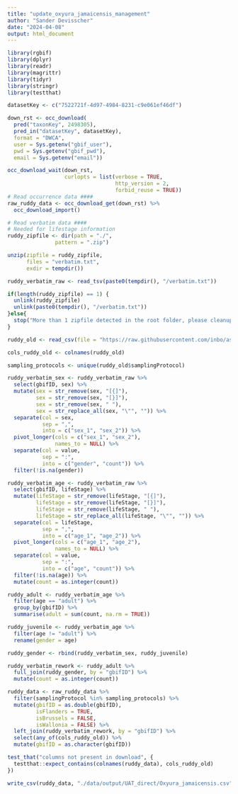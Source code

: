 ```yaml
---
title: "update_oxyura_jamaicensis_management"
author: "Sander Devisscher"
date: "2024-04-08"
output: html_document
---
```


```r
library(rgbif)
library(dplyr)
library(readr)
library(magrittr)
library(tidyr)
library(stringr)
library(testthat)
```

```r
datasetKey <- c("7522721f-4d97-4984-8231-c9e061ef46df")

down_rst <- occ_download(
  pred("taxonKey", 2498305),
  pred_in("datasetKey", datasetKey),
  format = "DWCA",
  user = Sys.getenv("gbif_user"), 
  pwd = Sys.getenv("gbif_pwd"), 
  email = Sys.getenv("email"))

occ_download_wait(down_rst,
                  curlopts = list(verbose = TRUE,
                                  http_version = 2,
                                  forbid_reuse = TRUE))
# Read occurrence data ####
raw_ruddy_data <- occ_download_get(down_rst) %>%
  occ_download_import()

# Read verbatim data ####
# Needed for lifestage information 
ruddy_zipfile <- dir(path = "./",
               pattern = ".zip")

unzip(zipfile = ruddy_zipfile,
      files = "verbatim.txt",
      exdir = tempdir())

ruddy_verbatim_raw <- read_tsv(paste0(tempdir(), "/verbatim.txt"))
```

```r
if(length(ruddy_zipfile) == 1) {
  unlink(ruddy_zipfile)
  unlink(paste0(tempdir(), "/verbatim.txt"))
}else{
  stop("More than 1 zipfile detected in the root folder, please cleanup!!")
}
```

```r
ruddy_old <- read_csv(file = "https://raw.githubusercontent.com/inbo/aspbo/uat/data/output/UAT_direct/Oxyura_jamaicensis.csv")

cols_ruddy_old <- colnames(ruddy_old)

sampling_protocols <- unique(ruddy_old$samplingProtocol) 
```

```r
ruddy_verbatim_sex <- ruddy_verbatim_raw %>% 
  select(gbifID, sex) %>% 
  mutate(sex = str_remove(sex, "[{]"),
         sex = str_remove(sex, "[}]"),
         sex = str_remove(sex, " "),
         sex = str_replace_all(sex, "\"", "")) %>% 
  separate(col = sex, 
           sep = ",",
           into = c("sex_1", "sex_2")) %>% 
  pivot_longer(cols = c("sex_1", "sex_2"),
               names_to = NULL) %>% 
  separate(col = value,
           sep = ":",
           into = c("gender", "count")) %>% 
  filter(!is.na(gender))

ruddy_verbatim_age <- ruddy_verbatim_raw %>% 
  select(gbifID, lifeStage) %>% 
  mutate(lifeStage = str_remove(lifeStage, "[{]"),
         lifeStage = str_remove(lifeStage, "[}]"),
         lifeStage = str_remove(lifeStage, " "),
         lifeStage = str_replace_all(lifeStage, "\"", "")) %>% 
  separate(col = lifeStage, 
           sep = ",",
           into = c("age_1", "age_2")) %>% 
  pivot_longer(cols = c("age_1", "age_2"),
               names_to = NULL) %>% 
  separate(col = value,
           sep = ":",
           into = c("age", "count")) %>% 
  filter(!is.na(age)) %>% 
  mutate(count = as.integer(count))

ruddy_adult <- ruddy_verbatim_age %>% 
  filter(age == "adult") %>% 
  group_by(gbifID) %>% 
  summarise(adult = sum(count, na.rm = TRUE))

ruddy_juvenile <- ruddy_verbatim_age %>% 
  filter(age != "adult") %>% 
  rename(gender = age)

ruddy_gender <- rbind(ruddy_verbatim_sex, ruddy_juvenile)

ruddy_verbatim_rework <- ruddy_adult %>% 
  full_join(ruddy_gender, by = "gbifID") %>% 
  mutate(count = as.integer(count))
```

```r
ruddy_data <- raw_ruddy_data %>% 
  filter(samplingProtocol %in% sampling_protocols) %>% 
  mutate(gbifID = as.double(gbifID),
         isFlanders = TRUE,
         isBrussels = FALSE,
         isWallonia = FALSE) %>%
  left_join(ruddy_verbatim_rework, by = "gbifID") %>% 
  select(any_of(cols_ruddy_old)) %>% 
  mutate(gbifID = as.character(gbifID))
```

```r
test_that("columns not present in download", {
  testthat::expect_contains(colnames(ruddy_data), cols_ruddy_old)
})
```

```r
write_csv(ruddy_data, "./data/output/UAT_direct/Oxyura_jamaicensis.csv", quote = "all")
```

